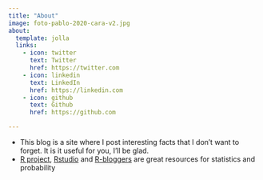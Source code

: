 ```yaml
---
title: "About"
image: foto-pablo-2020-cara-v2.jpg
about:
  template: jolla
  links:
    - icon: twitter
      text: Twitter
      href: https://twitter.com
    - icon: linkedin
      text: LinkedIn
      href: https://linkedin.com
    - icon: github
      text: Github
      href: https://github.com

---
```


- This blog is a site where I post interesting facts that I don't want to forget. It is it useful for you, I'll be glad.
- [R project](https://r-project.org), [Rstudio](https://rstudio.com) and [R-bloggers](https://r-bloggers.com) are great resources for statistics and probability
